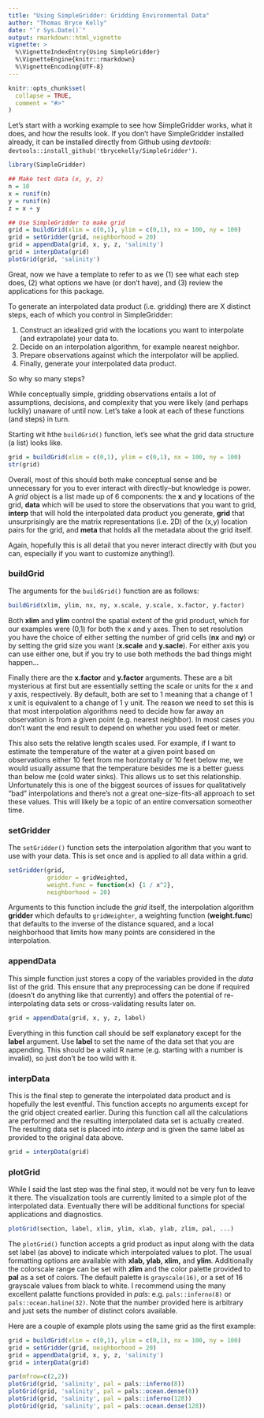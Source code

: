 ```yaml
---
title: "Using SimpleGridder: Gridding Environmental Data"
author: "Thomas Bryce Kelly"
date: "`r Sys.Date()`"
output: rmarkdown::html_vignette
vignette: >
  %\VignetteIndexEntry{Using SimpleGridder}
  %\VignetteEngine{knitr::rmarkdown}
  %\VignetteEncoding{UTF-8}
---
```


```r
knitr::opts_chunk$set(
  collapse = TRUE,
  comment = "#>"
)
```

Let's start with a working example to see how SimpleGridder works, what it does, and how the results look. If you don't have SimpleGridder installed already, it can be installed directly from Github using _devtools_: `devtools::install_github('tbrycekelly/SimpleGridder')`. 

```r
library(SimpleGridder)

## Make test data (x, y, z)
n = 10
x = runif(n)
y = runif(n)
z = x + y

## Use SimpleGridder to make grid
grid = buildGrid(xlim = c(0,1), ylim = c(0,1), nx = 100, ny = 100)
grid = setGridder(grid, neighborhood = 20)
grid = appendData(grid, x, y, z, 'salinity')
grid = interpData(grid)
plotGrid(grid, 'salinity')
```

Great, now we have a template to refer to as we (1) see what each step does, (2) what options we have (or don't have), and (3) review the applications for this package.

To generate an interpolated data product (i.e. gridding) there are X distinct steps, each of which you control in SimpleGridder:

1. Construct an idealized grid with the locations you want to interpolate (and extrapolate) your data to. 
2. Decide on an interpolation algorithm, for example nearest neighbor.
3. Prepare observations against which the interpolator will be applied.
4. Finally, generate your interpolated data product.

So why so many steps?

While conceptually simple, gridding observations entails a lot of assumptions, decisions, and complexity that you were likely (and perhaps luckily) unaware of until now. Let's take a look at each of these functions (and steps) in turn.

Starting wit hthe `buildGrid()` function, let's see what the grid data structure (a list) looks like. 
```r
grid = buildGrid(xlim = c(0,1), ylim = c(0,1), nx = 100, ny = 100)
str(grid)
```
Overall, most of this should both make conceptual sense and be unnecessary for you to ever interact with directly--but knowledge is power. A _grid_ object is a list made up of 6 components: the __x__ and __y__ locations of the grid, __data__ which will be used to store the observations that you want to grid, __interp__ that will hold the interpolated data product you generate, __grid__ that unsurprisingly are the matrix representations (i.e. 2D) of the (x,y) location pairs for the grid, and __meta__ that holds all the metadata about the grid itself.

Again, hopefully this is all detail that you never interact directly with (but you can, especially if you want to customize anything!).

### buildGrid
The arguments for the `buildGrid()` function are as follows:

```r
buildGrid(xlim, ylim, nx, ny, x.scale, y.scale, x.factor, y.factor)
```

Both __xlim__ and __ylim__ control the spatial extent of the grid product, which for our examples were (0,1) for both the x and y axes. Then to set resolution you have the choice of either setting the number of grid cells (__nx__ and __ny__) or by setting the grid size you want (__x.scale__ and __y.sacle__). For either axis you can use either one, but if you try to use both methods the bad things might happen...

Finally there are the __x.factor__ and __y.factor__ arguments. These are a bit mysterious at first but are essentially setting the scale or units for the x and y axis, respectively. By default, both are set to 1 meaning that a change of 1 x unit is equivalent to a change of 1 y unit. The reason we need to set this is that most interpolation algorithms need to decide how far away an observation is from a given point (e.g. nearest neighbor). In most cases you don't want the end result to depend on whether you used feet or meter.

This also sets the relative length scales used. For example, if I want to estimate the temperature of the water at a given point based on observations either 10 feet from me horizontally or 10 feet below me, we would usually assume that the temperature besides me is a better guess than below me (cold water sinks). This allows us to set this relationship. Unfortunately this is one of the biggest sources of issues for qualitatively "bad" interpolations and there's not a great one-size-fits-all approach to set these values. This will likely be a topic of an entire conversation someother time.

### setGridder
The `setGridder()` function sets the interpolation algorithm that you want to use with your data. This is set once and is applied to all data within a grid.

```r
setGridder(grid,
           gridder = gridWeighted,
           weight.func = function(x) {1 / x^2},
           neighborhood = 20)
```

Arguments to this function include the _grid_ itself, the interpolation algorithm __gridder__ which defaults to `gridWeighter`, a weighting function (__weight.func__) that defaults to the inverse of the distance squared, and a local neighborhood that limits how many points are considered in the interpolation.


### appendData
This simple function just stores a copy of the variables provided in the _data_ list of the grid. This ensure that any preprocessing can be done if required (doesn't do anything like that currently) and offers the potential of re-interpolating data sets or cross-validating results later on.

```r
grid = appendData(grid, x, y, z, label)
```

Everything in this function call should be self explanatory except for the __label__ argument. Use __label__ to set the name of the data set that you are appending. This should be a valid R name (e.g. starting with a number is invalid), so just don't be too wild with it.

### interpData
This is the final step to generate the interpolated data product and is hopefully the lest eventful. This function accepts no arguments except for the grid object created earlier. During this function call all the calculations are performed and the resulting interpolated data set is actually created. The resulting data set is placed into _interp_ and is given the same label as provided to the original data above.

```r
grid = interpData(grid)
```


### plotGrid
While I said the last step was the final step, it would not be very fun to leave it there. The visualization tools are currently limited to a simple plot of the interpolated data. Eventually there will be additional functions for special applications and diagnostics.

``` r
plotGrid(section, label, xlim, ylim, xlab, ylab, zlim, pal, ...)
```

The `plotGrid()` function accepts a grid product as input along with the data set label (as above) to indicate which interpolated values to plot. The usual formatting options are available with __xlab, ylab, xlim,__ and __ylim__. Additionally the colorscale range can be set with __zlim__ and the color palette provided to __pal__ as a set of colors. The default palette is `grayscale(16)`, or a set of 16 grayscale values from black to white. I recommend using the many excellent palatte functions provided in _pals_: e.g. `pals::inferno(8)` or `pals::ocean.haline(32)`. Note that the number provided here is arbitrary and just sets the number of distinct colors available. 

Here are a couple of example plots using the same grid as the first example:

```r
grid = buildGrid(xlim = c(0,1), ylim = c(0,1), nx = 100, ny = 100)
grid = setGridder(grid, neighborhood = 20)
grid = appendData(grid, x, y, z, 'salinity')
grid = interpData(grid)

par(mfrow=c(2,2))
plotGrid(grid, 'salinity', pal = pals::inferno(8))
plotGrid(grid, 'salinity', pal = pals::ocean.dense(8))
plotGrid(grid, 'salinity', pal = pals::inferno(128))
plotGrid(grid, 'salinity', pal = pals::ocean.dense(128))

```
